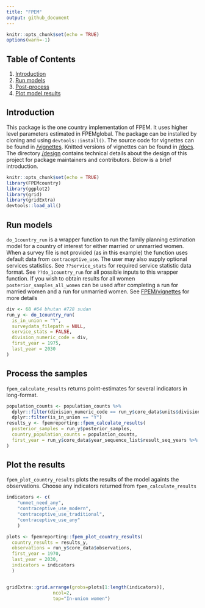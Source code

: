 ```yaml
---
title: "FPEM"
output: github_document
---
```

```r
knitr::opts_chunk$set(echo = TRUE)
options(warn=-1)
```



## Table of Contents
1. [Introduction](#intro)
2. [Run models](#run)
3. [Post-process](#post-process)
4. [Plot model results](#plot)
  
## <a name="intro"></a>
## Introduction
This package is the one country implementation of FPEM. It uses higher level parameters estimated in FPEMglobal. The package can be installed by cloning and using `devtools::install()`. The source code for vignettes can be found in [/vignettes](https://github.com/FPcounts/FPEMcountry/tree/master/vignettes). Knitted versions of vignettes can be found in [/docs](https://github.com/FPcounts/FPEMcountry/tree/master/docs). The directory [/design](https://github.com/FPcounts/FPEM/tree/master/design) contains technical details about the design of this project for package maintainers and contributors. Below is a brief introduction.

```r
knitr::opts_chunk$set(echo = TRUE)
library(FPEMcountry)
library(ggplot2)
library(grid)
library(gridExtra)
devtools::load_all()
```
## <a name="run"></a>
## Run models
`do_1country_run` is a wrapper function to run the family planning estimation model for a country of interest for either married or unmarried women. When a survey file is not provided (as in this example) the function uses default data from `contraceptive_use`. The user may also supply optional services statistics. See `??service_stats` for required service statistic data format. See `??do_1country_run` for all possible inputs to this wrapper function. If you wish to obtain results for all women `posterior_samples_all_women` can be used after completing a run for married women and a run for unmarried women. See  [FPEM/vignettes](https://github.com/FPcounts/FPEMcountry/vignettes) for more details
```r
div <- 68 #64 bhutan #728 sudan
run_y <- do_1country_run(
  is_in_union = "Y",
  surveydata_filepath = NULL,
  service_stats = FALSE,
  division_numeric_code = div,
  first_year = 1975,
  last_year = 2030
)
```

## <a name="post-process"></a>
## Process the samples
`fpem_calculate_results` returns point-estimates for several indicators in long-format.
```r
population_counts <- population_counts %>%
  dplyr::filter(division_numeric_code == run_y$core_data$units$division_numeric_code) %>%
  dplyr::filter(is_in_union == "Y")
results_y <- fpemreporting::fpem_calculate_results(
  posterior_samples = run_y$posterior_samples,
  country_population_counts = population_counts,
  first_year = run_y$core_data$year_sequence_list$result_seq_years %>% min()
)
```
## <a name="plot"></a>
## Plot the results
`fpem_plot_country_results` plots the results of the model againts the observations. Choose any indicators returned from `fpem_calculate_results`
```r

indicators <- c(
    "unmet_need_any",
    "contraceptive_use_modern",
    "contraceptive_use_traditional",
    "contraceptive_use_any"
    )

plots <- fpemreporting::fpem_plot_country_results(
  country_results = results_y,
  observations = run_y$core_data$observations,
  first_year = 1970,
  last_year = 2030,
  indicators = indicators
  )


gridExtra::grid.arrange(grobs=plots[1:length(indicators)],
                 ncol=2,
                 top="In-union women")
```
